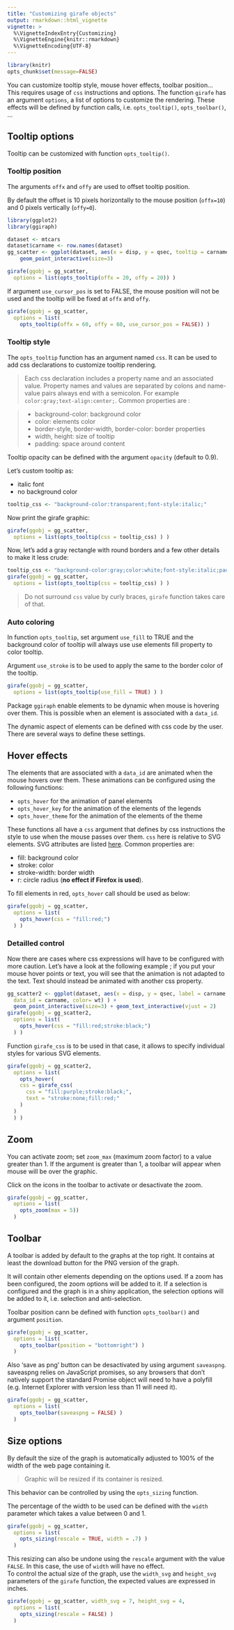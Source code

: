 ```yaml
---
title: "Customizing girafe objects"
output: rmarkdown::html_vignette
vignette: >
  %\VignetteIndexEntry{Customizing}
  %\VignetteEngine{knitr::rmarkdown}
  %\VignetteEncoding{UTF-8}
---
```


```r
library(knitr)
opts_chunk$set(message=FALSE)
```

You can customize tooltip style, mouse hover effects, toolbar position... 
This requires usage of `css` instructions and options. The function `girafe` has 
an argument `options`, a list of options to customize the rendering. 
These effects will be defined by function calls, i.e. `opts_tooltip()`, `opts_toolbar()`, ...

## Tooltip options

Tooltip can be customized with function `opts_tooltip()`.

### Tooltip position

The arguments `offx` and `offy` are used to offset tooltip position. 

By default the offset is 10 pixels horizontally to the mouse position (`offx=10`) and 0 
pixels vertically (`offy=0`).

```r
library(ggplot2)
library(ggiraph)

dataset <- mtcars
dataset$carname <- row.names(dataset)
gg_scatter <- ggplot(dataset, aes(x = disp, y = qsec, tooltip = carname, data_id = carname, color= wt) ) + 
	geom_point_interactive(size=3)

girafe(ggobj = gg_scatter, 
  options = list(opts_tooltip(offx = 20, offy = 20)) )
```

If argument `use_cursor_pos` is set to FALSE, the mouse position will not 
be used and the tooltip will be fixed at `offx` and `offy`.

```r
girafe(ggobj = gg_scatter, 
  options = list(
    opts_tooltip(offx = 60, offy = 60, use_cursor_pos = FALSE)) )
```

### Tooltip style

The `opts_tooltip` function has an argument named `css`. It can be used to add css declarations to customize tooltip rendering.

> Each css declaration includes a property name and an associated value. Property names and values are separated by colons and name-value pairs always end with a semicolon. For example `color:gray;text-align:center;`. Common properties are : 

> * background-color: background color 
* color: elements color
* border-style, border-width, border-color: border properties
* width, height: size of tooltip
* padding: space around content

Tooltip opacity can be defined with the argument `opacity` (default to 0.9).

Let's custom tooltip as:

* italic font 
* no background color

```r
tooltip_css <- "background-color:transparent;font-style:italic;"
```

Now print the girafe graphic:

```r
girafe(ggobj = gg_scatter, 
  options = list(opts_tooltip(css = tooltip_css) ) )
```

Now, let's add a gray rectangle with round borders and a few other details to make it less crude:

```r
tooltip_css <- "background-color:gray;color:white;font-style:italic;padding:10px;border-radius:5px;"
girafe(ggobj = gg_scatter, 
  options = list(opts_tooltip(css = tooltip_css) ) )
```

> Do not surround `css` value by curly braces, `girafe` function takes care of that.

### Auto coloring

In function `opts_tooltip`, set argument `use_fill` to TRUE and the background 
color of tooltip will always use use elements fill property to color tooltip.

Argument `use_stroke` is to be used to apply the same to the border color of the tooltip.

```r
girafe(ggobj = gg_scatter, 
  options = list(opts_tooltip(use_fill = TRUE) ) )
```


Package `ggiraph` enable elements to be dynamic when mouse is hovering over them. 
This is possible when an element is associated with a `data_id`.

The dynamic aspect of elements can be defined with css code by the user. There are several ways 
to define these settings. 

## Hover effects

The elements that are associated with a `data_id` are animated when the mouse 
hovers over them. These animations can be configured using the following functions:

* `opts_hover` for the animation of panel elements
* `opts_hover_key` for the animation of the elements of the legends
* `opts_hover_theme` for the animation of the elements of the theme

These functions all have a `css` argument that defines by css instructions 
the style to use when the mouse passes over them. `css` here 
is relative to SVG elements. SVG attributes are listed [here](https://developer.mozilla.org/fr/docs/Web/SVG/Attribute). Common 
properties are: 

* fill: background color 
* stroke: color
* stroke-width: border width
* r: circle radius (**no effect if Firefox is used**).

To fill elements in red, `opts_hover` call should be used as below: 

```r
girafe(ggobj = gg_scatter, 
  options = list(
    opts_hover(css = "fill:red;")
  ) )
```


### Detailled control

Now there are cases where css expressions will have to be configured with 
more caution. Let's have a look at the following example ; if you put your 
mouse hover points or text, you will see that the animation is not 
adapted to the text. Text should instead be animated with another css property. 


```r
gg_scatter2 <- ggplot(dataset, aes(x = disp, y = qsec, label = carname, 
  data_id = carname, color= wt) ) + 
  geom_point_interactive(size=3) + geom_text_interactive(vjust = 2)
girafe(ggobj = gg_scatter2, 
  options = list(
    opts_hover(css = "fill:red;stroke:black;")
  ) )
```

Function `girafe_css` is to be used in that case, it allows to specify 
individual styles for various SVG elements.

```r
girafe(ggobj = gg_scatter2, 
  options = list(
    opts_hover(
    css = girafe_css(
      css = "fill:purple;stroke:black;",
      text = "stroke:none;fill:red;"
    )
  )
  ) )
```


## Zoom

You can activate zoom; set `zoom_max` (maximum zoom factor) to a value 
greater than 1. If the argument is greater than 1, a toolbar will 
appear when mouse will be over the graphic. 

Click on the icons in the toolbar to activate or desactivate the zoom.

```r
girafe(ggobj = gg_scatter, 
  options = list(
    opts_zoom(max = 5))
  )
```

## Toolbar

A toolbar is added by default to the graphs at the top right. It contains 
at least the download button for the PNG version of the graph. 

It will contain other elements depending on the options used. If a zoom 
has been configured, the zoom options will be added to it. If a selection 
is configured and the graph is in 
a shiny application, the selection options will be added to it, i.e. selection 
and anti-selection. 

Toolbar position cann be defined with function `opts_toolbar()` and argument `position`.  

```r
girafe(ggobj = gg_scatter, 
  options = list(
    opts_toolbar(position = "bottomright") )
  )
```

Also 'save as png' button can be desactivated by using argument `saveaspng`.  
saveaspng relies on JavaScript promises, so any browsers that don't natively support the standard Promise object will need to have a polyfill (e.g. Internet Explorer with version less than 11 will need it).


```r
girafe(ggobj = gg_scatter, 
  options = list(
    opts_toolbar(saveaspng = FALSE) )
  )
```

## Size options

By default the size of the graph is automatically adjusted to 100% of the 
width of the web page containing it. 

> Graphic will be resized if its container is resized.

This behavior can be controlled by using the `opts_sizing` function.

The percentage of the width to be used can be defined with the `width` 
parameter which takes a value between 0 and 1. 

```r
girafe(ggobj = gg_scatter, 
  options = list(
    opts_sizing(rescale = TRUE, width = .7) )
  )
```

This resizing can also be undone using the `rescale` argument with the 
value `FALSE`. In this case, the use of `width` will have no effect.  
To control the actual size of the graph, use the `width_svg` and `height_svg` 
parameters of the `girafe` function, the expected values are expressed in inches.


```r
girafe(ggobj = gg_scatter, width_svg = 7, height_svg = 4, 
  options = list(
    opts_sizing(rescale = FALSE) )
  )
```




